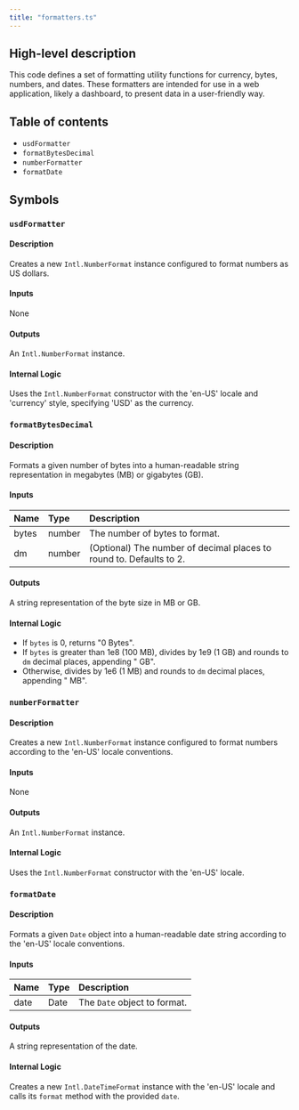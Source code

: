 ```yaml
---
title: "formatters.ts"
---
```


## High-level description
This code defines a set of formatting utility functions for currency, bytes, numbers, and dates. These formatters are intended for use in a web application, likely a dashboard, to present data in a user-friendly way.

## Table of contents
- `usdFormatter`
- `formatBytesDecimal`
- `numberFormatter`
- `formatDate`

## Symbols

### `usdFormatter`
#### Description
Creates a new `Intl.NumberFormat` instance configured to format numbers as US dollars.

#### Inputs
None

#### Outputs
An `Intl.NumberFormat` instance.

#### Internal Logic
Uses the `Intl.NumberFormat` constructor with the 'en-US' locale and 'currency' style, specifying 'USD' as the currency.

### `formatBytesDecimal`
#### Description
Formats a given number of bytes into a human-readable string representation in megabytes (MB) or gigabytes (GB).

#### Inputs
| Name | Type | Description |
|:-----|:-----|:------------|
| bytes | number | The number of bytes to format. |
| dm | number | (Optional) The number of decimal places to round to. Defaults to 2. |

#### Outputs
A string representation of the byte size in MB or GB.

#### Internal Logic
- If `bytes` is 0, returns "0 Bytes".
- If `bytes` is greater than 1e8 (100 MB), divides by 1e9 (1 GB) and rounds to `dm` decimal places, appending " GB".
- Otherwise, divides by 1e6 (1 MB) and rounds to `dm` decimal places, appending " MB".

### `numberFormatter`
#### Description
Creates a new `Intl.NumberFormat` instance configured to format numbers according to the 'en-US' locale conventions.

#### Inputs
None

#### Outputs
An `Intl.NumberFormat` instance.

#### Internal Logic
Uses the `Intl.NumberFormat` constructor with the 'en-US' locale.

### `formatDate`
#### Description
Formats a given `Date` object into a human-readable date string according to the 'en-US' locale conventions.

#### Inputs
| Name | Type | Description |
|:-----|:-----|:------------|
| date | Date | The `Date` object to format. |

#### Outputs
A string representation of the date.

#### Internal Logic
Creates a new `Intl.DateTimeFormat` instance with the 'en-US' locale and calls its `format` method with the provided `date`.
